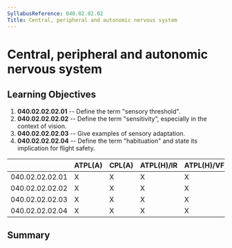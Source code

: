 ```yaml
---
SyllabusReference: 040.02.02.02
Title: Central, peripheral and autonomic nervous system
---
```


# Central, peripheral and autonomic nervous system

## Learning Objectives

1.  **040.02.02.02.01** -- Define the term "sensory threshold".
2.  **040.02.02.02.02** -- Define the term "sensitivity", especially in the
    context of vision.
3.  **040.02.02.02.03** -- Give examples of sensory adaptation.
4.  **040.02.02.02.04** -- Define the term "habituation" and state its
    implication for flight safety.

|                 | ATPL(A) | CPL(A) | ATPL(H)/IR | ATPL(H)/VFR | CPL(H) | IR  | CBIR(A) |
| --------------- | ------- | ------ | ---------- | ----------- | ------ | --- | ------- |
| 040.02.02.02.01 | X       | X      | X          | X           | X      | X   |         |
| 040.02.02.02.02 | X       | X      | X          | X           | X      | X   |         |
| 040.02.02.02.03 | X       | X      | X          | X           | X      | X   |         |
| 040.02.02.02.04 | X       | X      | X          | X           | X      | X   |         |

## Summary

